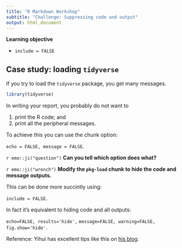 ```yaml
---
title: "R Markdown Workshop"
subtitle: "Challenge: Suppressing code and output"
output: html_document
---
```


**Learning objective** 

* `include = FALSE`

## Case study: loading `tidyverse`

If you try to load the `tidyverse` package, you get many messages.


```r
library(tidyverse)
```

In writing your report, you probably do not want to

1. print the R code; and
1. print all the peripheral messages.

To achieve this you can use the chunk option:

`echo = FALSE, message = FALSE`.

`r emo::ji("question")` **Can you tell which option does what?**

`r emo::ji("wrench")` **Modify the `pkg-load` chunk to hide the code and message outputs.** 

This can be done more succintly using:

`include = FALSE`.

In fact it's equivalent to hiding code and all outputs:

`echo=FALSE, results='hide',` 
`message=FALSE, warning=FALSE,` 
`fig.show='hide'`.


Reference: Yihui has excellent tips like this on [his blog](https://yihui.name/en/2017/11/knitr-include-false/).





